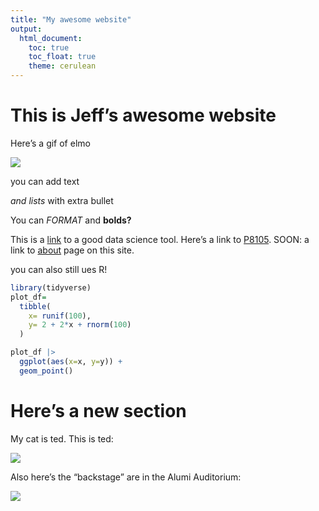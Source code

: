 ```yaml
---
title: "My awesome website"
output: 
  html_document:
    toc: true
    toc_float: true
    theme: cerulean
---
```


# This is Jeff's awesome website

Here's a gif of elmo

![](https://media.giphy.com/media/drXGoW1iudhKw/giphy.gif)


you can add text

*and lists
*with extra bullet

You can *FORMAT* and **bolds?**

This is a [link](https://www.google.com/) to a good data science tool. Here's a link to [P8105](https://p8105.com). SOON: a link to [about](about.html) page on this site. 

you can also still ues R!

```r
library(tidyverse)
plot_df=
  tibble(
    x= runif(100), 
    y= 2 + 2*x + rnorm(100)
  )

plot_df |> 
  ggplot(aes(x=x, y=y)) + 
  geom_point()
```



# Here's a new section 

My cat is ted. This is ted: 

![](images/ted.jpg)

Also here's the "backstage" are in the Alumi Auditorium:

![](images/backstage.jpg)



